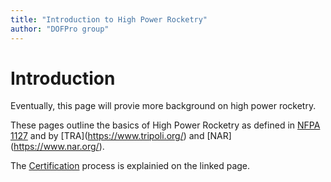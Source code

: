 ```yaml
---
title: "Introduction to High Power Rocketry"
author: "DOFPro group"
---
```


# Introduction

Eventually, this page will provie more background on high power rocketry.

These pages outline the basics of High Power Rocketry as defined in [NFPA 1127](https://www.nfpa.org/codes-and-standards/1/nfpa-1/2/nfpa-1127) and by \[TRA\](<https://www.tripoli.org/>) and \[NAR\](<https://www.nar.org/>).

The [Certification](/intro/cert.qmd) process is explainied on the linked page.

